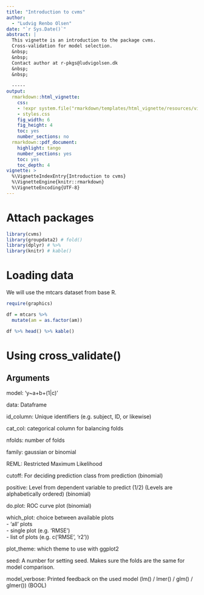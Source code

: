 ```yaml
---
title: "Introduction to cvms"
author: 
  - "Ludvig Renbo Olsen"
date: "`r Sys.Date()`"
abstract: |
  This vignette is an introduction to the package cvms.  
  Cross-validation for model selection.  
  &nbsp;  
  &nbsp;  
  Contact author at r-pkgs@ludvigolsen.dk
  &nbsp;  
  &nbsp;  
  
  -----
output: 
  rmarkdown::html_vignette:
    css: 
    - !expr system.file("rmarkdown/templates/html_vignette/resources/vignette.css", package = "rmarkdown")
    - styles.css
    fig_width: 6
    fig_height: 4
    toc: yes
    number_sections: no
  rmarkdown::pdf_document:
    highlight: tango
    number_sections: yes
    toc: yes
    toc_depth: 4
vignette: >
  %\VignetteIndexEntry{Introduction to cvms}
  %\VignetteEngine{knitr::rmarkdown}
  %\VignetteEncoding{UTF-8}
---
```


# Attach packages

```r
library(cvms)
library(groupdata2) # fold() 
library(dplyr) # %>% 
library(knitr) # kable()

```

# Loading data
We will use the mtcars dataset from base R.

```r
require(graphics)

df = mtcars %>% 
  mutate(am = as.factor(am))

df %>% head() %>% kable()
```

# Using cross_validate() 

## Arguments  

model: 'y~a+b+(1|c)'  

data: Dataframe  

id_column: Unique identifiers (e.g. subject, ID, or likewise)  

cat_col: categorical column for balancing folds  

nfolds: number of folds  

family: gaussian or binomial  

REML: Restricted Maximum Likelihood  

cutoff: For deciding prediction class from prediction (binomial)  

positive: Level from dependent variable to predict (1/2) (Levels are alphabetically ordered) (binomial)  

do.plot: ROC curve plot (binomial)  

which_plot: choice between available plots  
- 'all' plots  
- single plot (e.g. 'RMSE')  
- list of plots (e.g. c('RMSE', 'r2'))  

plot_theme: which theme to use with ggplot2  

seed: A number for setting seed. Makes sure the folds are the same for model comparison.  

model_verbose: Printed feedback on the used model (lm() / lmer() / glm() / glmer()) (BOOL)  
